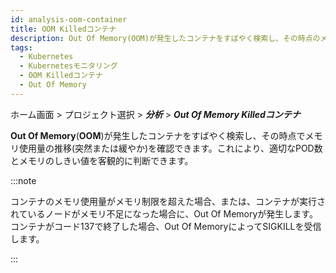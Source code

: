 ```yaml
---
id: analysis-oom-container
title: OOM Killedコンテナ
description: Out Of Memory(OOM)が発生したコンテナをすばやく検索し、その時点のメモリ使用量の変化を確認できます。
tags:
  - Kubernetes
  - Kubernetesモニタリング
  - OOM Killedコンテナ
  - Out Of Memory
---
```


ホーム画面 > プロジェクト選択 > **_分析_** > **_Out Of Memory Killedコンテナ_**

<ImgLang img='whatap_kubernetes_analysis_oom_container_1.png' desc='Out of Memory Killedコンテナ' />

**Out Of Memory**(**OOM**)が発生したコンテナをすばやく検索し、その時点でメモリ使用量の推移(突然または緩やか)を確認できます。これにより、適切なPOD数とメモリのしきい値を客観的に判断できます。

:::note

コンテナのメモリ使用量がメモリ制限を超えた場合、または、コンテナが実行されているノードがメモリ不足になった場合に、Out Of Memoryが発生します。コンテナがコード137で終了した場合、Out Of MemoryによってSIGKILLを受信します。

:::
